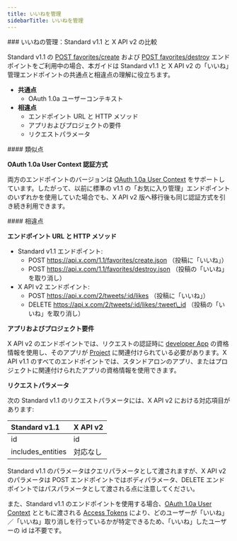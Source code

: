 ```yaml
---
title: いいねを管理
sidebarTitle: いいねを管理
---
```


<div id="manage-likes-standard-v11-compared-to-x-api-v2">
  ### いいねの管理：Standard v1.1 と X API v2 の比較
</div>

Standard v1.1 の [POST favorites/create](https://developer.x.com/en/docs/twitter-api/v1/tweets/post-and-engage/api-reference/post-favorites-create) および [POST favorites/destroy](https://developer.x.com/en/docs/twitter-api/v1/tweets/post-and-engage/api-reference/post-favorites-destroy) エンドポイントをご利用中の場合、本ガイドは Standard v1.1 と X API v2 の「いいね」管理エンドポイントの共通点と相違点の理解に役立ちます。

- **共通点**
  - OAuth 1.0a ユーザーコンテキスト
- **相違点**
  - エンドポイント URL と HTTP メソッド
  - アプリおよびプロジェクトの要件
  - リクエストパラメータ

<div id="similarities">
  #### 類似点
</div>

**OAuth 1.0a User Context 認証方式**

両方のエンドポイントのバージョンは [OAuth 1.0a User Context](/ja/resources/fundamentals/authentication#oauth-1-0a-2) をサポートしています。したがって、以前に標準の v1.1 の「お気に入り管理」エンドポイントのいずれかを使用していた場合でも、X API v2 版へ移行後も同じ認証方式を引き続き利用できます。

<div id="differences">
  #### 相違点
</div>

**エンドポイント URL と HTTP メソッド**

- Standard v1.1 エンドポイント:
  - POST https://api.x.com/1.1/favorites/create.json
    （投稿に「いいね」）
  - POST https://api.x.com/1.1/favorites/destroy.json
    （投稿の「いいね」を取り消し）
- X API v2 エンドポイント:
  - POST https://api.x.com/2/tweets/:id/likes
    （投稿に「いいね」）
  - DELETE https://api.x.com/2/tweets/:id/likes/:tweet\_id
    （投稿の「いいね」を取り消し）

**アプリおよびプロジェクト要件**

X API v2 のエンドポイントでは、リクエストの認証時に [developer App](/ja/resources/fundamentals/developer-apps) の資格情報を使用し、そのアプリが [Project](/ja/resources/fundamentals/projects) に関連付けられている必要があります。X API v1.1 のすべてのエンドポイントでは、スタンドアロンのアプリ、またはプロジェクトに関連付けられたアプリの資格情報を使用できます。

**リクエストパラメータ**

次の Standard v1.1 のリクエストパラメータには、X API v2 における対応項目があります:

| Standard v1.1 | X API v2 |
| :--- | :--- |
| id  | id  |
| includes\_entities | 対応なし |

Standard v1.1 のパラメータはクエリパラメータとして渡されますが、X API v2 のパラメータは POST エンドポイントではボディパラメータ、DELETE エンドポイントではパスパラメータとして渡される点に注意してください。

また、Standard v1.1 のエンドポイントを使用する場合、[OAuth 1.0a User Context](/ja/resources/fundamentals/authentication) とともに渡される [Access Tokens](/ja/resources/fundamentals/authentication#obtaining-access-tokens-using-3-legged-oauth-flow) により、どのユーザーが「いいね」／「いいね」取り消しを行っているかが特定できるため、「いいね」したユーザーの id は不要です。 